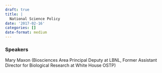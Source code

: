 ```yaml
---
draft: true 
title: |
  National Science Policy
date: '2017-02-16'
categories: []
date-format: medium 
---
```



### Speakers  
Mary Maxon (Biosciences Area Principal Deputy at LBNL, Former Assistant Director for Biological Research at White House OSTP)



